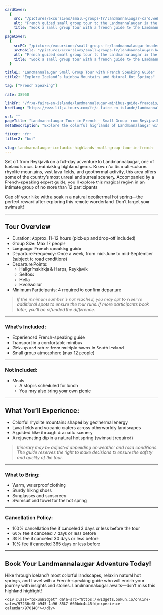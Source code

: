 ```yaml
---
cardCover:
  {
    src: "/pictures/excursions/small-groups-fr/landmannalaugar-card.webp",
    alt: "French guided small group tour to the Landmannalaugar in the Icelandic Highlands",
    title: "Book a small group tour with a french guide to the Landmannalaugar",
  }
pageCover:
  {
    srcPC: "/pictures/excursions/small-groups-fr/landmannalaugar-header-pc.webp",
    srcMobile: "/pictures/excursions/small-groups-fr/landmannalaugar-header-mobile.webp",
    alt: "French guided small group tour to the Landmannalaugar in the Icelandic Highlands",
    title: "Book a small group tour with a french guide to the Landmannalaugar",
  }

title1: "Landmannalaugar Small Group Tour with French Speaking Guide"
title2: "Explore Iceland’s Rainbow Mountains and Natural Hot Springs"

tag: ["French Speaking"]

rate: 38950

linkFr: "/fr/a-faire-en-islande/landmannalaugar-minibus-guide-francais/"
hrefLang: "https://www.lilja-tours.com/fr/a-faire-en-islande/landmannalaugar-minibus-guide-francais/"

url: ""
pageTitle: "Landmannalaugar Tour in French – Small Group from Reykjavík"
metaDescription: "Explore the colorful highlands of Landmannalaugar with a French-speaking guide. Includes hiking, hot springs, and small group comfort. Book now."

filter: "fr"
filter2: "bus"

slug: landmannalaugar-icelandic-highlands-small-group-tour-in-french
---
```


Set off from Reykjavík on a full-day adventure to Landmannalaugar, one of Iceland’s most breathtaking highland gems. Known for its multi-colored rhyolite mountains, vast lava fields, and geothermal activity, this area offers some of the country’s most unreal and surreal scenery. Accompanied by a French-speaking expert guide, you'll explore this magical region in an intimate group of no more than 12 participants.

Cap off your hike with a soak in a natural geothermal hot spring—the perfect reward after exploring this remote wonderland. Don’t forget your swimsuit!

---

## Tour Overview

- Duration: Approx. 11–12 hours (pick-up and drop-off included)
- Group Size: Max 12 people
- Language: French-speaking guide
- Departure Frequency: Once a week, from mid-June to mid-September (subject to road conditions)
- Departure Points:
  - Hallgrímskirkja & Harpa, Reykjavík
  - Selfoss
  - Hella
  - Hvolsvöllur
- Minimum Participants: 4 required to confirm departure

> _If the minimum number is not reached, you may opt to reserve additional spots to ensure the tour runs. If more participants book later, you’ll be refunded the difference._

---

### What’s Included:

- Experienced French-speaking guide
- Transport in a comfortable minibus
- Pick-up and return from multiple towns in South Iceland
- Small group atmosphere (max 12 people)

---

### Not Included:

- Meals
  - A stop is scheduled for lunch
  - You may also bring your own picnic

---

## What You’ll Experience:

- Colorful rhyolite mountains shaped by geothermal energy
- Lava fields and volcanic craters across otherworldly landscapes
- A guided hike through dramatic scenery
- A rejuvenating dip in a natural hot spring (swimsuit required)

> _Itinerary may be adjusted depending on weather and road conditions. The guide reserves the right to make decisions to ensure the safety and quality of the tour._

---

### What to Bring:

- Warm, waterproof clothing
- Sturdy hiking shoes
- Sunglasses and sunscreen
- Swimsuit and towel for the hot spring

---

### Cancellation Policy:

- 100% cancellation fee if canceled 3 days or less before the tour
- 60% fee if canceled 7 days or less before
- 30% fee if canceled 30 days or less before
- 10% fee if canceled 365 days or less before

---

## Book Your Landmannalaugar Adventure Today!

Hike through Iceland’s most colorful landscapes, relax in natural hot springs, and travel with a French-speaking guide who will enrich your journey with insights and stories. Landmannalaugar awaits—don’t miss this highland highlight!

<script
  type="text/javascript"
  src="https://widgets.bokun.io/assets/javascripts/apps/build/BokunWidgetsLoader.js?bookingChannelUUID=97236c68-b945-4a96-8587-660bdc4c45fd"
  async
></script>

    <div class="bokunWidget" data-src="https://widgets.bokun.io/online-sales/97236c68-b945-4a96-8587-660bdc4c45fd/experience-calendar/970140"></div>
